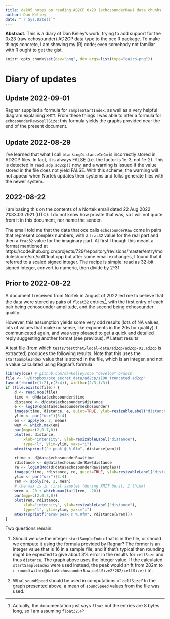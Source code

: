 ```yaml
---
title: dek05 notes on reading AD2CP 0x23 (echosounderRaw) data chunks
author: Dan Kelley
date: "`r Sys.Date()`"
---
```


**Abstract.** This is a diary of Dan Kelley's work, trying to add support for
the 0x23 (raw echosounder) AD2CP data type to the oce R package. To make things
concrete, I am showing my (R) code; even somebody not familiar with R ought to
get the gist.

```r
knitr::opts_chunk$set(dev="png", dev.args=list(type="cairo-png"))
```

# Diary of updates

## Update 2022-09-01

Ragnar supplied a formula for `sampleStartIndex`, as well as a very helpful
diagram explaining `XMIT`.  From these things I was able to infer a formula for
`echosounderRaw$cellSize`; this formula yields the graphs provided near the end
of the present document.

## Update 2022-08-29

I've learned that what I call `blankingDistanceInCm` is incorrectly stored in
AD2CP files. In fact, it is always FALSE (i.e. the factor is 1e-3, not 1e-2).
This is detected in `read.adp.ad2cp()` now, and a warning is issued if the
value stored in the file does not yield FALSE.  With this scheme, the warning
will not appear when Nortek updates their systems and folks generate files with
the newer system.


## 2022-08-22

I am basing this on the contents of a Nortek email dated 22 Aug 2022
21:33:03.7921 (UTC).  I do not know how private that was, so I will not quote
from it in this document, nor name the sender.

The email told me that the data that oce calls `echosounderRaw` come in pairs
that represent complex numbers, with a `frac32` value for the real part and
then a `frac32` value for the imaginary part.  At first I though this meant a
format mentioned at
https://code.ihub.org.cn/projects/729/repository/revisions/master/entry/modules/core/src/softfloat.cpp
but after some email exchanges, I found that it referred to a scaled signed
integer.  The recipe is simple: read as 32-bit signed integer, convert to numeric, then divide by 2^31.


## Prior to 2022-08-22

A document I received from Nortek in August of 2022 led me to believe that the
data were stored as pairs of `float32` entries^[Actually, the documentation
just says `float` but the entries are 8 bytes long, so I am assuming
`float32`.], with the first entry of each pair being echosounder amplitude, and
the second being echosounder quality.

However, this assumption yields some very odd results (lots of NA values, lots
of values that make no sense, like exponents in the 20s for quality).  I
communicated again, and was very pleased to get a quick and detailed reply
suggesting another format (see previous).
# Latest results

A test file (from which `tests/testthat/local-data/ad2cp/ad2cp-01.ad2cp` is
extracted) produces the following results.  Note that this uses the
`startSampleIndex` value that is stored in the file, which is an integer, and
not a value calculated using Ragnar's formula.

```r
library(oce) # github.com/dankelley/oce "develop" branch
file <- "~/Dropbox/oce_secret_data/ad2cp/s100_truncated.ad2cp"
layout(rbind(c(1:2),c(3:4)), width=c(2/3,1/3))
if (file.exists(file)) {
    d <- read.oce(file)
    time <- d@data$echosounder$time
    distance <- d@data$echosounder$distance
    e <- log10(d@data$echosounder$echosounder)
    imagep(time, distance, e, quiet=TRUE, ylab=resizableLabel("distance"))
    ylim <- par("usr")[3:4]
    em <- apply(e, 2, mean)
    wem <- which.max(em)
    par(mgp=c(2,0.7,0))
    plot(em, distance,
        xlab="intensity", ylab=resizableLabel("distance"),
        type="l", ylim=ylim, yaxs="i")
    mtext(sprintf("e peak @ %.0fm", distance[wem]))

    rtime <- d@data$echosounderRaw$time
    rdistance <- d@data$echosounderRaw$distance
    re <- log10(Mod(d@data$echosounderRaw$samples))
    imagep(rtime, rdistance, re, quiet=TRUE, ylab=resizableLabel("distance"))
    ylim <- par("usr")[3:4]
    rem <- apply(re, 2, mean)
    # the max is in first samples (during XMIT burst, I think)
    wrem <- 20 + which.max(tail(rem, -20))
    par(mgp=c(2,0.7,0))
    plot(rem, rdistance,
        xlab="intensity", ylab=resizableLabel("distance"),
        type="l", ylim=ylim, yaxs="i")
    mtext(sprintf("eraw peak @ %.0fm", rdistance[wrem]))
}
```

Two questions remain:

1. Should we use the integer `startSampleIndex` that is in the file, or should
   we compute it using the formula provided by Ragnar?  The former is an
   integer value that is 16 in a sample file, and if that's typical then
   rounding might be expected to give about 3% error in the results for
   `cellSize` and thus `distance`. The graph above uses the integer value. If
   the calculated `startSampleIndex` were used instead, the peak would shift
   from 282m to `r round(with(d@data$echosounderRaw,cellSize2*282/cellSize))` m.

2. What `soundSpeed` should be used in computations of `cellSize`?  In the
   graph presented above, a mean of `soundSpeed` values from the file was used.

